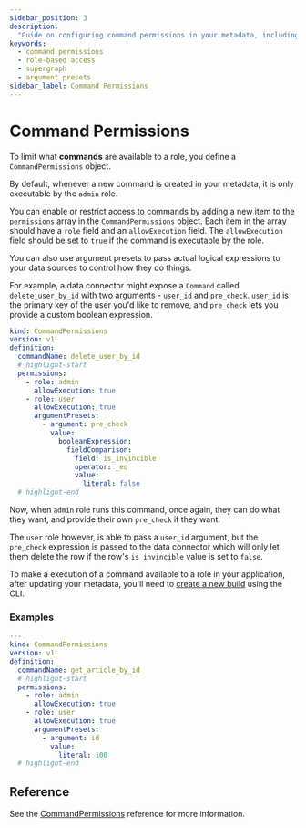 ```yaml
---
sidebar_position: 3
description:
  "Guide on configuring command permissions in your metadata, including role-based access and argument presets."
keywords:
  - command permissions
  - role-based access
  - supergraph
  - argument presets
sidebar_label: Command Permissions
---
```


# Command Permissions

To limit what **commands** are available to a role, you define a `CommandPermissions` object.

By default, whenever a new command is created in your metadata, it is only executable by the `admin` role.

You can enable or restrict access to commands by adding a new item to the `permissions` array in the
`CommandPermissions` object. Each item in the array should have a `role` field and an `allowExecution` field. The
`allowExecution` field should be set to `true` if the command is executable by the role.

You can also use argument presets to pass actual logical expressions to your data sources to control how they do things.

For example, a data connector might expose a `Command` called `delete_user_by_id` with two arguments - `user_id` and
`pre_check`. `user_id` is the primary key of the user you'd like to remove, and `pre_check` lets you provide a custom
boolean expression.

```yaml
kind: CommandPermissions
version: v1
definition:
  commandName: delete_user_by_id
  # highlight-start
  permissions:
    - role: admin
      allowExecution: true
    - role: user
      allowExecution: true
      argumentPresets:
        - argument: pre_check
          value:
            booleanExpression:
              fieldComparison:
                field: is_invincible
                operator: _eq
                value:
                  literal: false
  # highlight-end
```

Now, when `admin` role runs this command, once again, they can do what they want, and provide their own `pre_check` if
they want.

The `user` role however, is able to pass a `user_id` argument, but the `pre_check` expression is passed to the data
connector which will only let them delete the row if the row's `is_invincible` value is set to `false`.

To make a execution of a command available to a role in your application, after updating your metadata, you'll need to
[create a new build](/reference/cli/commands/ddn_supergraph_build_local.mdx) using the CLI.

### Examples

```yaml title="Allow admin to execute the get_article_by_id command, restrict user to execute the get_article_by_id command with an id argument preset of 100."
---
kind: CommandPermissions
version: v1
definition:
  commandName: get_article_by_id
  # highlight-start
  permissions:
    - role: admin
      allowExecution: true
    - role: user
      allowExecution: true
      argumentPresets:
        - argument: id
          value:
            literal: 100
  # highlight-end
```

## Reference

See the [CommandPermissions](/reference/metadata-reference/permissions.mdx) reference for more information.
